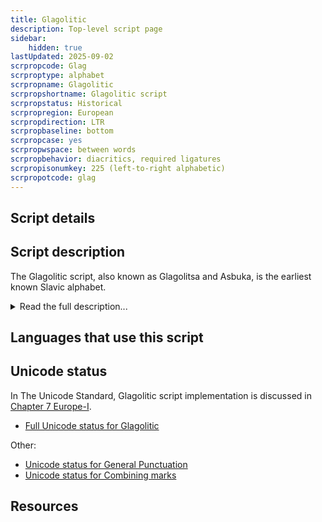 ```yaml
---
title: Glagolitic
description: Top-level script page
sidebar:
    hidden: true
lastUpdated: 2025-09-02
scrpropcode: Glag
scrproptype: alphabet
scrpropname: Glagolitic
scrpropshortname: Glagolitic script
scrpropstatus: Historical
scrpropregion: European
scrpropdirection: LTR
scrpropbaseline: bottom
scrpropcase: yes
scrpropwspace: between words
scrpropbehavior: diacritics, required ligatures
scrpropisonumkey: 225 (left-to-right alphabetic)
scrpropotcode: glag
---
```



## Script details

<ScriptDetails />

## Script description

The Glagolitic script, also known as Glagolitsa and Asbuka, is the earliest known Slavic alphabet.

<details>
<summary>Read the full description...</summary>The name Glagolitic comes from the Old Slavic word _glagol_, meaning _word_. The origins of the script are not clear; two opposing views claim that it was either created by a single individual (most popularly cited as Constantine/St. Cyril), or that it was derived from Greek cursive forms and was already in use by the time St. Cyril arrived in the area. Cubberley suggests in 'The Slavic Alphabets' that the Slavs themselves created the script based on Greek cursive letters a few centuries before St Cyril and St Methodius' mission in 860, and that St. Cyril formalized the system and added some new letters based on Coptic, Hebrew or Armenian forms, to represent sounds not found in Greek. What is known is that Glagolitic writing was used throughout the Balkans in tandem with Cyrillic until the 13th century, after which time it was largely replaced by Cyrillic. In Croatia, Glagolitic continued to be used until the 19th century, particularly in the church, and is still used in a limited way on the island of Krk.

The order of the alphabet basically follows the Greek order, with the additional non-Greek letters appended at the end. The script underwent a number of gradual changes during the course of its use, and as a result there are two main variants known as 'round' and 'square'. The round form is the older of the two and was used throughout a wider geographical area, although fewer examples of it have survived. The square form (also sometimes called Croatian Glagolitic) was used from the 13th to the 19th century in Croatia, where it is still used for decorative purposes, especially on the island of Krk. Due to the gradual and constant development of the script, the exact number of letters is unknown; many documents contain letters which have not been found elsewhere.

The script is read from left to right. It uses upper and lower case; the lower case set is almost entirely a smaller version of the upper case set. Later documents written in Croatian Glagolitic make use of literally hundreds of ligatures, in which two letters are joined to create a new letter, and of 'broken ligatures', in which half of a letter may be joined to another to create a new letter. There are no contextual changes in the forms of letters. The Unicode Standard 5.0 encodes 44 upper case and 44 lower case symbols in the round form of the script, a few of each case being variants of the same letter. Ligatures are not encoded separately.Glagolitic uses Latin commas and full stops, as well as semicolons as question marks, colons as alternative full stops, a middle dot to indicate numeric use of the letter, and a three-dot mark to separate paragraphs. There are no separate numbers, but numerical values are assigned to letters, indicated by a middle dot flanking the symbol on both sides, or by a macron or tilde over it. A tilde can also be written over abbreviated words. Round Glagolitic hangs from the [baseline](/reference/glossary#baseline).
</details>

## Languages that use this script

<WsList script='Glag' wsMax='5' />

## Unicode status

In The Unicode Standard, Glagolitic script implementation is discussed in [Chapter 7 Europe-I](http://www.unicode.org/versions/latest/ch07.pdf).

- [Full Unicode status for Glagolitic](/scrlang/unicode/glag-unicode.md)

Other:

- [Unicode status for General Punctuation](/scrlang/unicode/x-gen-punct-unicode.md)
- [Unicode status for Combining marks](/scrlang/unicode/x-comb-marks-unicode.md)


## Resources

<ScriptResources detailSummary='seemore' />


